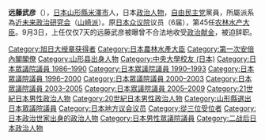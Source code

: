 {{Infobox Officeholder
|name= 遠藤武彥
|original_name= 
|image= Takehiko Endō.jpg
|imagesize         = 200px
|smallimage        =
|caption           = 
|order             = 
|office          =  {{JPN}}第45任[[農林水產大臣|農林水產大臣]]
|term_start       = 2007年8月27日
|term_end         = 2007年9月3日
|primeminister    = [[安倍晋三|安倍晋三]]
|predecessor       = [[若林正俊|若林正俊]]
|successor         = [[甘利明|甘利明]]（代）
|office1       = {{JPN}}[[眾議院_(日本)|眾議院]]議員
|term_start1   = 1996年10月21日
|term_end1     = 2009年7月21日
|predecessor1   =新設選區
|successor1     =[[近藤洋介_(政治家)|近藤洋介]]
|constituency1  = [[山形縣第2區|山形縣第2區]]
|term_start2   = 1986年7月7日
|term_end2     = 1993年6月18日
|predecessor2   =
|successor2     =
|constituency2  = {{link-ja|山形縣第1區 (中選舉區)|山形県第1区 (中選挙区)|山形縣第1區}}
|office3       = {{flagicon|Yamagata}}[[山形縣|山形縣]]議會議員
|term_start3   = 1975年
|term_end3     = 1986年
|birth_date        = {{birth date|1938|10|5}}
|birth_place       = {{JPN}}[[山形縣|山形縣]][[米澤市|米澤市]]
|death_date        = {{death date and age|2019|12|27|1938|10|5}}
|death_place       = {{JPN}}山形縣米澤市
|party             = （[[自由民主党_(日本)|自由民主党]]→）<br />（[[無黨籍|無黨籍]]→）<br />（{{link-ja|自由之會|自由連合 (政党)}}→）<br />自由民主党
|spouse            =
|parents={{link-ja|遠藤清海|遠藤清海}}（父）
|alma_mater        = [[中央大學_(日本)|中央大學]]文學部
|website           =
}}
{{japanese|japanese=遠藤武彦|kana=えんどう たけひこ|romaji=Endō Takehito}}

'''远藤武彦'''（{{bd|1938年|10月5日|2019年|12月27日|catIdx=Endou Takehito}}），[[日本|日本]][[山形縣|山形縣]][[米澤市|米澤市]]人，日本[[政治人物|政治人物]]，[[自由民主党_(日本)|自由民主党]]黨員，所屬派系為[[近未来政治研究会|近未来政治研究会]]（[[山崎派|山崎派]]）。原[[日本众议院|日本众议院]]议员（6届），第45任[[农林水产大臣|农林水产大臣]]。9月3日，上任仅仅7天的远藤武彦被曝曾不合法地收受[[政治献金|政治献金]]，被迫辞职。

{{農林水產大臣}}
{{第一次安倍內閣}}

{{DEFAULTSORT:Endou Takehito}}
[[Category:旭日大绶章获得者|Category:旭日大绶章获得者]]
[[Category:日本農林水產大臣|Category:日本農林水產大臣]]
[[Category:第一次安倍內閣閣僚|Category:第一次安倍內閣閣僚]]
[[Category:山形县出身人物|Category:山形县出身人物]]
[[Category:中央大學校友_(日本)|Category:中央大學校友 (日本)]]
[[Category:日本眾議院議員_1986–1990|Category:日本眾議院議員 1986–1990]]
[[Category:日本眾議院議員_1990–1993|Category:日本眾議院議員 1990–1993]]
[[Category:日本眾議院議員_1996–2000|Category:日本眾議院議員 1996–2000]]
[[Category:日本眾議院議員_2000–2003|Category:日本眾議院議員 2000–2003]]
[[Category:日本眾議院議員_2003–2005|Category:日本眾議院議員 2003–2005]]
[[Category:日本眾議院議員_2005–2009|Category:日本眾議院議員 2005–2009]]
[[Category:21世紀日本男性政治人物|Category:21世紀日本男性政治人物]]
[[Category:20世紀日本男性政治人物|Category:20世紀日本男性政治人物]]
[[Category:山形縣選出日本眾議院議員|Category:山形縣選出日本眾議院議員]]
[[Category:日本地方议会议员|Category:日本地方议会议员]]
[[Category:從三位受位者|Category:從三位受位者]]
[[Category:日本政治世家出身的政治人物|Category:日本政治世家出身的政治人物]]
[[Category:日本男性眾議院議員|Category:日本男性眾議院議員]]
[[Category:二战后日本政治人物|Category:二战后日本政治人物]]